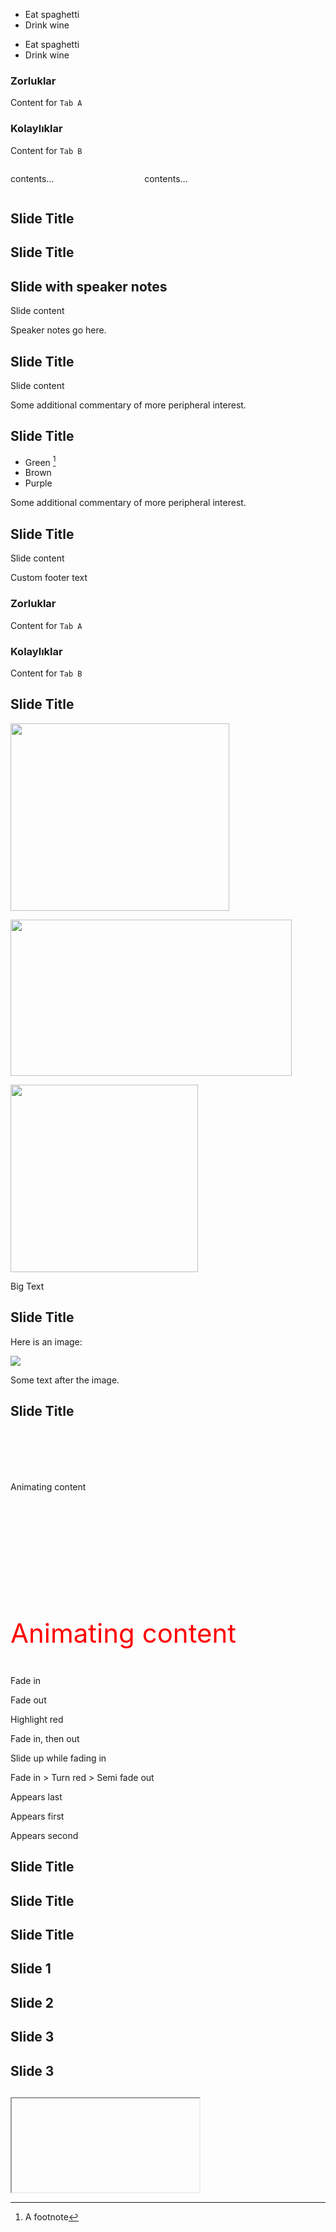 ::: incremental
-   Eat spaghetti
-   Drink wine
:::

::: nonincremental
-   Eat spaghetti
-   Drink wine
:::

::: panel-tabset
### Zorluklar

Content for `Tab A`

### Kolaylıklar

Content for `Tab B`
:::

::::: columns
::: {.column width="40%"}
contents...
:::

::: {.column width="60%"}
contents...
:::
:::::

## Slide Title {.smaller}

## Slide Title {.scrollable}

## Slide with speaker notes

Slide content

::: {.notes} 
Speaker notes go here.
:::

## Slide Title

Slide content

::: aside
Some additional commentary of more peripheral interest.
:::

## Slide Title

-   Green [^_templates-1]
-   Brown
-   Purple

[^_templates-1]: A footnote

::: aside
Some additional commentary of more peripheral interest.
:::

## Slide Title

Slide content

::: footer
Custom footer text
:::

::: panel-tabset
### Zorluklar

Content for `Tab A`

### Kolaylıklar

Content for `Tab B`
:::

## Slide Title {background-color="aquamarine"}

![](image1.png){.absolute top="200" left="0" width="350" height="300"}

![](image2.png){.absolute top="50" right="50" width="450" height="250"}

![](image3.png){.absolute bottom="0" right="50" width="300" height="300"}

::: r-fit-text
Big Text
:::

## Slide Title

Here is an image:

![](image.png){.r-stretch}

Some text after the image.

## Slide Title {.nostretch}

##  {auto-animate="true"}

::: {style="margin-top: 100px;"}
Animating content
:::

##  {auto-animate="true"}

::: {style="margin-top: 200px; font-size: 3em; color: red;"}
Animating content
:::

::: fragment
Fade in
:::

::: {.fragment .fade-out}
Fade out
:::

::: {.fragment .highlight-red}
Highlight red
:::

::: {.fragment .fade-in-then-out}
Fade in, then out
:::

::: {.fragment .fade-up}
Slide up while fading in
:::

::::: {.fragment .fade-in}
:::: {.fragment .highlight-red}
::: {.fragment .semi-fade-out}
Fade in \> Turn red \> Semi fade out
:::
::::
:::::

::: {.fragment fragment-index="3"}
Appears last
:::

::: {.fragment fragment-index="1"}
Appears first
:::

::: {.fragment fragment-index="2"}
Appears second
:::

## Slide Title {transition="fade" transition-speed="fast"}

## Slide Title {transition="fade-in slide-out"}

## Slide Title {visibility="hidden"}

## Slide 1

## Slide 2

## Slide 3 {visibility="uncounted"}

## Slide 3 {visibility="uncounted"}

##  {fullscreen="true"}

<iframe class="stretch" data-src="https://images.patolojiatlasi.com/GBD3/HE.html">

</iframe>
